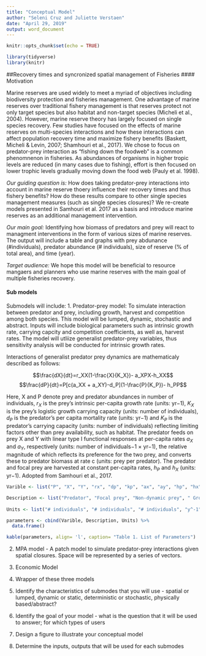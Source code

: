 ```yaml
---
title: "Conceptual Model"
author: "Seleni Cruz and Juliette Verstaen"
date: "April 29, 2019"
output: word_document
---
```


```r
knitr::opts_chunk$set(echo = TRUE)

library(tidyverse)
library(knitr)

```

##Recovery times and syncronized spatial management of Fisheries 
#### Motivation 

Marine reserves are used widely to meet a myriad of objectives including biodiversity protection and fisheries management. One advantage of marine reserves over traditional fishery management is that reserves protect not only target species but also habitat and non-target species (Micheli et al., 2004). However, marine reserve theory has largely focused on single species recovery. Few studies have focused on the effects of marine reserves on multi-species interactions and how these interactions can affect population recovery time and maximize fishery benefits (Baskett, Micheli & Levin, 2007; Shamhouri et al., 2017). We chose to focus on predator-prey interaction as "fishing down the foodweb" is a common phenomnenon in fisheries. As abundances of organisms in higher tropic levels are reduced (in many cases due to fishing), effort is then focused on lower trophic levels gradually moving down the food web (Pauly et al. 1998). 

*Our guiding question is:* How does taking predator-prey interactions into account in marine reserve thoery influence their recovery times and thus fishery benefits? How do these results compare to other single species management measures (such as single species closures)? We re-create models presented in Samhouri et al. 2017 as a basis and introduce marine reserves as an additional management intervention.  

*Our main goal:* Identifying how biomass of predators and prey will react to managment interventions in the form of various sizes of marine reserves. The output will include a table and graphs with prey abdunance (#individuals), predator abundance (# individuals), size of reserve (% of total area), and time (year).

*Target audience:* We hope this model will be beneficial to resource mangaers and planners who use marine reserves with the main goal of multiple fisheries recovery.

#### Sub models 
Submodels will include: 
1. Predator-prey model: To simulate interaction between predator and prey, including growth, harvest and competition among both species. This model will be lumped, dynamic, stochastic and abstract. Inputs will include biological parameters such as intrinsic growth rate, carrying capcity and competition coefficients, as well as, harvest rates. The model will utliize generalist predator-prey variables, thus sensitivity analysis will be conducted for intrinsic growth rates.

Interactions of generalist predator prey dynamics are mathematicaly described as follows: 

$$\frac{dX}{dt}=r_XX(1-\frac{X}{K_X})- a_XPX-h_XX$$
$$\frac{dP}{dt}=P[c(a_XX + a_XY)-d_P](1-\frac{P}{K_P})- h_PP$$

Here, X and P denote prey and predator abundances in number of individuals, $r_X$ is the prey’s intrinsic per-capita growth rate (units: yr−1), $K_X$ is the prey’s logistic growth carrying capacity (units: number of individuals), $d_P$ is the predator’s per capita mortality rate (units: yr−1) and $K_P$ is the predator’s carrying capacity (units: number of individuals) reflecting limiting factors other than prey availability, such as habitat. The predator feeds on prey X and Y with linear type I functional responses at per-capita rates $a_X$ and $a_Y$, respectively (units: number of individuals−1 × yr−1), the relative magnitude of which reflects its preference for the two prey, and converts these to predator biomass at rate c (units: prey per predator). The predator and focal prey are harvested at constant per-capita rates, $h_P$ and $h_X$ (units: yr−1). Adopted from Samhouri et al., 2017.

```r

Varible <- list("P", "X", "Y", "rx", "dp", "kp", "ax", "ay", "hp", "hx")

Description <- list("Predator", "Focal prey", "Non-dynamic prey", " Growth rate prey", "Predator mortality rate", "Predator carrying capacity", "Predation rate on focal prey", "Predation rate on non-dynamic prey", "Predator harvest rate", "Focal prey harvest rate") 
             
Units <- list("# individuals", "# individuals", "# individuals", "y^-1", "y^-1", "# individuals", "# individuals^-1*y^-1", "# individuals^-1*y^-1","y^-1", "y^-1"  )

parameters <- cbind(Varible, Description, Units) %>%
  data.frame()

kable(parameters, align= 'l', caption= "Table 1. List of Parameters")

```




2. MPA model - A patch model to simulate predator-prey interactions given spatial closures. Space will be represented by a series of vectors. 

3. Economic Model 

4. Wrapper of these three models


1. Identify the characteristics of submodes that you will use - spatial or lumped, dynamic or static, deterministic or stochastic, physically based/abstract?
2. Identify the goal of your model  - what is the question that it will be used to answer; for which types of users
3. Design a figure to illustrate your conceptual model
4. Determine the inputs, outputs that will be used for each submodes